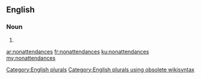 ==English==

===Noun===
{{head|en}}

# {{plural of|nonattendance}}

[[Category:English plurals]][[Category:English plurals using obsolete wikisyntax]]

[[ar:nonattendances]]
[[fr:nonattendances]]
[[ku:nonattendances]]
[[my:nonattendances]]